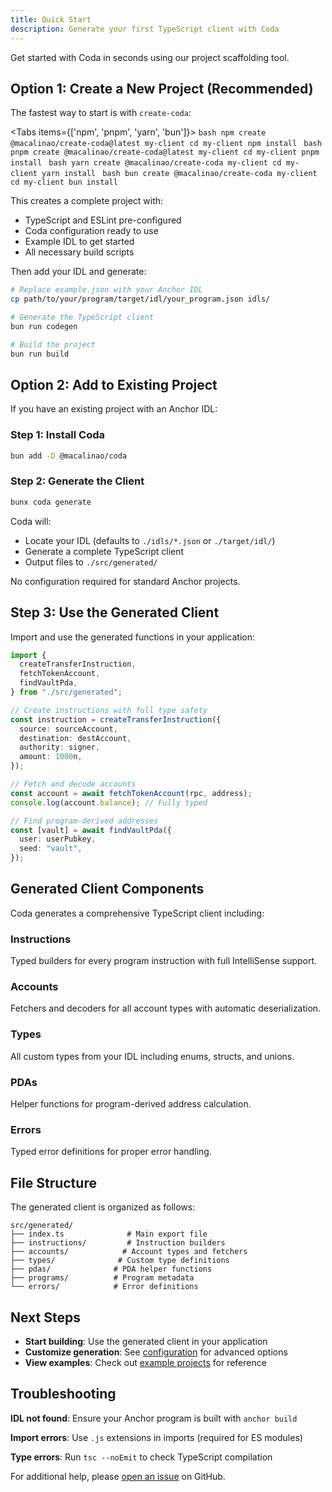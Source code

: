 ```yaml
---
title: Quick Start
description: Generate your first TypeScript client with Coda
---
```


Get started with Coda in seconds using our project scaffolding tool.

## Option 1: Create a New Project (Recommended)

The fastest way to start is with `create-coda`:


<Tabs items={['npm', 'pnpm', 'yarn', 'bun']}>
  <Tab value="npm">
    ```bash
    npm create @macalinao/create-coda@latest my-client
    cd my-client
    npm install
    ```
  </Tab>
  <Tab value="pnpm">
    ```bash
    pnpm create @macalinao/create-coda@latest my-client
    cd my-client
    pnpm install
    ```
  </Tab>
  <Tab value="yarn">
    ```bash
    yarn create @macalinao/create-coda my-client
    cd my-client
    yarn install
    ```
  </Tab>
  <Tab value="bun">
    ```bash
    bun create @macalinao/create-coda my-client
    cd my-client
    bun install
    ```
  </Tab>
</Tabs>

This creates a complete project with:

- TypeScript and ESLint pre-configured
- Coda configuration ready to use
- Example IDL to get started
- All necessary build scripts

Then add your IDL and generate:

```bash
# Replace example.json with your Anchor IDL
cp path/to/your/program/target/idl/your_program.json idls/

# Generate the TypeScript client
bun run codegen

# Build the project
bun run build
```

## Option 2: Add to Existing Project

If you have an existing project with an Anchor IDL:

### Step 1: Install Coda

```bash
bun add -D @macalinao/coda
```

### Step 2: Generate the Client

```bash
bunx coda generate
```

Coda will:

- Locate your IDL (defaults to `./idls/*.json` or `./target/idl/`)
- Generate a complete TypeScript client
- Output files to `./src/generated/`

No configuration required for standard Anchor projects.

## Step 3: Use the Generated Client

Import and use the generated functions in your application:

```typescript
import {
  createTransferInstruction,
  fetchTokenAccount,
  findVaultPda,
} from "./src/generated";

// Create instructions with full type safety
const instruction = createTransferInstruction({
  source: sourceAccount,
  destination: destAccount,
  authority: signer,
  amount: 1000n,
});

// Fetch and decode accounts
const account = await fetchTokenAccount(rpc, address);
console.log(account.balance); // Fully typed

// Find program-derived addresses
const [vault] = await findVaultPda({
  user: userPubkey,
  seed: "vault",
});
```

## Generated Client Components

Coda generates a comprehensive TypeScript client including:

### **Instructions**

Typed builders for every program instruction with full IntelliSense support.

### **Accounts**

Fetchers and decoders for all account types with automatic deserialization.

### **Types**

All custom types from your IDL including enums, structs, and unions.

### **PDAs**

Helper functions for program-derived address calculation.

### **Errors**

Typed error definitions for proper error handling.

## File Structure

The generated client is organized as follows:

```
src/generated/
├── index.ts              # Main export file
├── instructions/         # Instruction builders
├── accounts/            # Account types and fetchers
├── types/              # Custom type definitions
├── pdas/              # PDA helper functions
├── programs/          # Program metadata
└── errors/            # Error definitions
```

## Next Steps

- **Start building**: Use the generated client in your application
- **Customize generation**: See [configuration](/docs/configuration) for advanced options
- **View examples**: Check out [example projects](/docs/examples) for reference

## Troubleshooting

**IDL not found**: Ensure your Anchor program is built with `anchor build`

**Import errors**: Use `.js` extensions in imports (required for ES modules)

**Type errors**: Run `tsc --noEmit` to check TypeScript compilation

For additional help, please [open an issue](https://github.com/macalinao/coda/issues) on GitHub.
